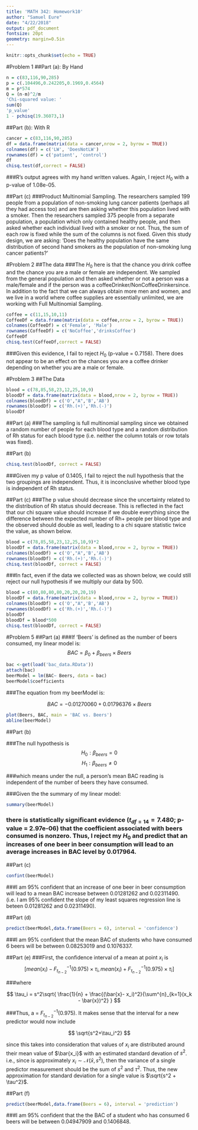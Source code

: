 ```yaml
---
title: 'MATH 342: Homework10'
author: "Samuel Eure"
date: "4/22/2018"
output: pdf_document
fontsize: 20pt
geometry: margin=0.5in
---
```


```r
knitr::opts_chunk$set(echo = TRUE)
```

#Problem 1
##Part (a):  By Hand
```r
n = c(83,116,90,285)
p = c(.104496,0.242205,0.1969,0.4564)
m = p*574
Q = (n-m)^2/m
'Chi-squared value: '
sum(Q)
'p_value'
1 - pchisq(19.36073,1)
```

##Part (b): With R
```r
cancer = c(83,116,90,285)
df = data.frame(matrix(data = cancer,nrow = 2, byrow = TRUE))
colnames(df) = c('LW', 'DoesNotLW')
rownames(df) = c('patient', 'control')
df
chisq.test(df,correct = FALSE)
```
###R's output agrees with my hand written values.  Again, I reject $H_0$ with a p-value of 1.08e-05.

##Part (c)
###Product Multinomial Sampling. The researchers sampled 199 people from a population of non-smoking lung cancer patients (perhaps all they had access too) and are then asking whether this population lived with a smoker. Then the researchers sampled 375 people from a separate population, a population which only contained healthy people, and then asked whether each individual lived with a smoker or not. Thus, the sum of each row is fixed while the sum of the columns is not fixed.  Given this study design, we are asking: 'Does the healthy population have the same distribution of second hand smokers as the population of non-smoking lung cancer patients?'

#Problem 2
##The data
###The $H_0$ here is that the chance you drink coffee and the chance you are a male or female are independent. We sampled from the general population and then asked whether or not a person was a male/female and if the person was a coffeeDrinker/NonCoffeeDrinkersince. In addition to the fact that we can always obtain more men and women, and we live in a world where coffee supplies are essentially unlimited, we are working with Full Multinomial Sampling. 
```r
coffee = c(11,15,10,11)
CoffeeDf = data.frame(matrix(data = coffee,nrow = 2, byrow = TRUE))
colnames(CoffeeDf) = c('Female', 'Male')
rownames(CoffeeDf) = c('NoCoffee','drinksCoffee')
CoffeeDf
chisq.test(CoffeeDf,correct = FALSE)
```
###Given this evidence, I fail to reject $H_0$ (p-value = 0.7158). There does not appear to be an effect on the chances you are a coffee drinker depending on whether you are a male or female.  

#Problem 3
##The Data
```r
blood = c(78,85,58,23,12,25,10,9)
bloodDf = data.frame(matrix(data = blood,nrow = 2, byrow = TRUE))
colnames(bloodDf) = c('O',"A",'B','AB')
rownames(bloodDf) = c('Rh.(+)','Rh.(-)')
bloodDf
```
##Part (a)
###The sampling is full multinomial sampling since we obtained a random number of people for each blood type and a random distribution of Rh status for each blood type (i.e. neither the column totals or row totals was fixed).  

##Part (b)
```r
chisq.test(bloodDf, correct = FALSE)
```
###Given my p value of 0.1405, I fail to reject the null hypothesis that the two groupings are independent. Thus, it is inconclusive whether blood type is independent of Rh status.  

##Part (c)
###The p value should decrease since the uncertainty related to the distribution of Rh status should decrease.  This is reflected in the fact that our chi square value should increase if we double everything since the difference between the expected number of Rh+ people per blood type and the observed should double as well, leading to a chi square statistic twice the value, as shown below. 
```r
blood = c(78,85,58,23,12,25,10,9)*2
bloodDf = data.frame(matrix(data = blood,nrow = 2, byrow = TRUE))
colnames(bloodDf) = c('O',"A",'B','AB')
rownames(bloodDf) = c('Rh.(+)','Rh.(-)')
chisq.test(bloodDf, correct = FALSE)
```
###In fact, even if the data we collected was as shown below, we could still reject our null hypothesis if we multiply our data by 500.  
```r
blood = c(80,80,80,80,20,20,20,19)
bloodDf = data.frame(matrix(data = blood,nrow = 2, byrow = TRUE))
colnames(bloodDf) = c('O',"A",'B','AB')
rownames(bloodDf) = c('Rh.(+)','Rh.(-)')
bloodDf
bloodDf = blood*500
chisq.test(bloodDf, correct = FALSE)
```

#Problem 5
##Part (a)
###If 'Beers' is defined as the number of beers consumed, my linear model is:
$$
BAC = \beta_0 + \beta_{beers}\times Beers
$$

```r
bac <-get(load('bac_data.RData'))
attach(bac)
beerModel = lm(BAC~ Beers, data = bac)
beerModel$coefficients
```
###The equation from my beerModel is:

$$
BAC = -0.01270060 + 0.01796376\times Beers
$$

```r
plot(Beers, BAC, main = 'BAC vs. Beers')
abline(beerModel)
```

##Part (b)

###The null hypothesis is 
$$
H_0: \beta_{beers} = 0
$$
$$
H_1: \beta_{beers} \neq 0
$$

###which  means under the null, a person's mean BAC reading is independent of the number of beers they  have consumed.  

###Given the the summary of my linear model:
```r
summary(beerModel)
```

### there is statistically significant evidence ($t_{df = 14} = 7.480$; p-value = 2.97e-06) that the coefficient associated with beers consumed is nonzero. Thus, I reject my $H_0$ and predict that an increases of one beer in beer consumption will lead to an average increases in BAC level by 0.017964.  

##Part (c)
```r
confint(beerModel)
```

###I am 95% confident that an increase of one beer in beer consumption will lead to a mean BAC increase between 0.01281262 and 0.02311490. (i.e. I am 95% confident the slope of my least squares regression line is beteen 0.01281262 and 0.02311490). 

##Part (d)
```r
predict(beerModel,data.frame(Beers = 6), interval = 'confidence')
```
###I am 95% confident that the mean BAC of students who have consumed 6 beers will be between 0.08253019 and 0.1076337. 

##Part (e)
###First, the confidence interval of a mean at point $x_i$ is 
$$
\left[mean(x_i) - F^{-1}_{t_{n-2}}(0.975) \times \tau_i,  mean(x_i) + F^{-1}_{t_{n-2}}(0.975) \times \tau_i\right]
$$

###where

$$
\tau_i = s^2\sqrt{ \frac{1}{n} + \frac{(\bar{x}- x_i)^2}{\sum^{n}_{k=1}(x_k - \bar{x})^2} }
$$

###Thus, a = $F^{-1}_{t_{n-2}}(0.975)$.  It makes sense that the interval for a new predictor would now include 

$$
\sqrt{s^2+\tau_i^2}
$$

since this takes into consideration that values of $x_i$ are distributed around their mean value of $\bar{x_i}$ with an estimated standard devation of $s^2$. i.e., since is approximately $x_i \sim \mathcal{N}(\bar{x},s^2)$, then the variance of a single predictor measurement should be the sum of $s^2$ and $\tau^2$.  Thus, the new approximation for standard deviation for a single value is $\sqrt{s^2 + \tau^2}$.

##Part (f)
```r
predict(beerModel,data.frame(Beers = 6), interval = 'prediction')
```
###I am 95% confident that the the BAC of a student who has consumed 6 beers will be between 0.04947909 and 0.1406848. 
